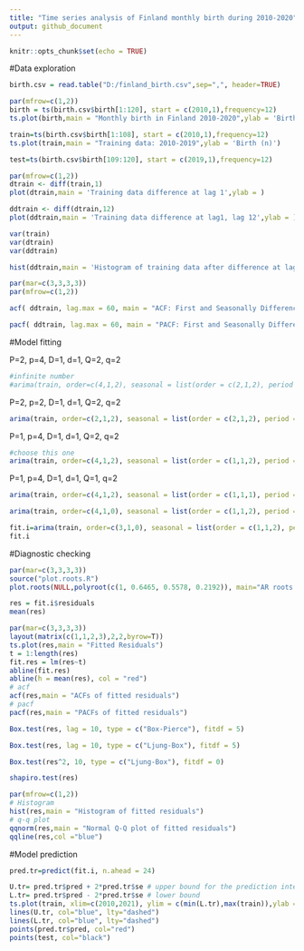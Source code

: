 ---
title: "Time series analysis of Finland monthly birth during 2010-2020"
output: github_document
---

```{r setup, include=FALSE}
knitr::opts_chunk$set(echo = TRUE)
```

#Data exploration
```{r,fig.width = 10,fig.height=4}
birth.csv = read.table("D:/finland_birth.csv",sep=",", header=TRUE)

par(mfrow=c(1,2))
birth = ts(birth.csv$birth[1:120], start = c(2010,1),frequency=12)
ts.plot(birth,main = "Monthly birth in Finland 2010-2020",ylab = 'Birth (n)')

train=ts(birth.csv$birth[1:108], start = c(2010,1),frequency=12)
ts.plot(train,main = "Training data: 2010-2019",ylab = 'Birth (n)')

test=ts(birth.csv$birth[109:120], start = c(2019,1),frequency=12)
```

```{r,fig.width = 10,fig.height=4}
par(mfrow=c(1,2))
dtrain <- diff(train,1)
plot(dtrain,main = 'Training data difference at lag 1',ylab = )

ddtrain <- diff(dtrain,12)
plot(ddtrain,main = 'Training data difference at lag1, lag 12',ylab = )

var(train)
var(dtrain)
var(ddtrain)
```


```{r}
hist(ddtrain,main = 'Histogram of training data after difference at lag1, lag 12')
```

```{r,fig.width = 12,fig.height=3}
par(mar=c(3,3,3,3))
par(mfrow=c(1,2))

acf( ddtrain, lag.max = 60, main = "ACF: First and Seasonally Differenced Time Series")

pacf( ddtrain, lag.max = 60, main = "PACF: First and Seasonally Differenced Time Series")
```

#Model fitting

P=2, p=4, D=1, d=1, Q=2, q=2
```{r}
#infinite number
#arima(train, order=c(4,1,2), seasonal = list(order = c(2,1,2), period = 12), method="ML")
```

P=2, p=2, D=1, d=1, Q=2, q=2
```{r}
arima(train, order=c(2,1,2), seasonal = list(order = c(2,1,2), period = 12), method="ML")
```

P=1, p=4, D=1, d=1, Q=2, q=2
```{r}
#choose this one
arima(train, order=c(4,1,2), seasonal = list(order = c(1,1,2), period = 12), method="ML")
```

P=1, p=4, D=1, d=1, Q=1, q=2
```{r}
arima(train, order=c(4,1,2), seasonal = list(order = c(1,1,1), period = 12), method="ML")
```

```{r}
arima(train, order=c(4,1,0), seasonal = list(order = c(1,1,2), period = 12),  method="ML")
```

```{r}
fit.i=arima(train, order=c(3,1,0), seasonal = list(order = c(1,1,2), period = 12),  fixed = c(NA, NA, NA, NA,0, NA), method="ML")
fit.i
```

#Diagnostic checking

```{r,fig.width = 3,fig.height=3}
par(mar=c(3,3,3,3))
source("plot.roots.R")
plot.roots(NULL,polyroot(c(1, 0.6465, 0.5578, 0.2192)), main="AR roots for the final model", size=2.5)

```


```{r}
res = fit.i$residuals
mean(res)
```


```{r}
par(mar=c(3,3,3,3))
layout(matrix(c(1,1,2,3),2,2,byrow=T))
ts.plot(res,main = "Fitted Residuals")
t = 1:length(res)
fit.res = lm(res~t)
abline(fit.res)
abline(h = mean(res), col = "red")
# acf
acf(res,main = "ACFs of fitted residuals")
# pacf
pacf(res,main = "PACFs of fitted residuals")
```

```{r}
Box.test(res, lag = 10, type = c("Box-Pierce"), fitdf = 5)
```

```{r}
Box.test(res, lag = 10, type = c("Ljung-Box"), fitdf = 5)
```

```{r}
Box.test(res^2, 10, type = c("Ljung-Box"), fitdf = 0)
```

```{r}
shapiro.test(res)
```

```{r,fig.width = 8,fig.height=4}
par(mfrow=c(1,2))
# Histogram
hist(res,main = "Histogram of fitted residuals")
# q-q plot
qqnorm(res,main = "Normal Q-Q plot of fitted residuals")
qqline(res,col ="blue")
```

#Model prediction

```{r}
pred.tr=predict(fit.i, n.ahead = 24)

U.tr= pred.tr$pred + 2*pred.tr$se # upper bound for the prediction interval for transformed data
L.tr= pred.tr$pred - 2*pred.tr$se # lower bound
ts.plot(train, xlim=c(2010,2021), ylim = c(min(L.tr),max(train)),ylab = 'Birth (n)',main='Comparisions between predictions (red) and ground truth (black)') #plot y.tr and forecast
lines(U.tr, col="blue", lty="dashed")
lines(L.tr, col="blue", lty="dashed")
points(pred.tr$pred, col="red")
points(test, col="black")
```


